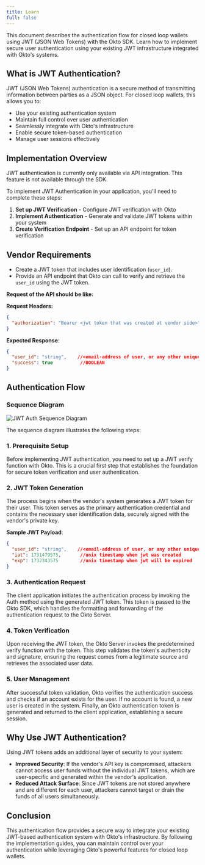 ```yaml
---
title: Learn 
full: false
---
```


This document describes the authentication flow for closed loop wallets using JWT (JSON Web Tokens) with the Okto SDK. Learn how to implement secure user authentication using your existing JWT infrastructure integrated with Okto's systems.


## What is JWT Authentication?

JWT (JSON Web Tokens) authentication is a secure method of transmitting information between parties as a JSON object. For closed loop wallets, this allows you to:

- Use your existing authentication system
- Maintain full control over user authentication
- Seamlessly integrate with Okto's infrastructure
- Enable secure token-based authentication
- Manage user sessions effectively

## Implementation Overview

<Callout title="Note">
JWT authentication is currently only available via API integration. This feature is not available through the SDK.
</Callout>

To implement JWT Authentication in your application, you'll need to complete these steps:

1. **Set up JWT Verification** - Configure JWT verification with Okto
2. **Implement Authentication** - Generate and validate JWT tokens within your system
3. **Create Verification Endpoint** - Set up an API endpoint for token verification

## Vendor Requirements

- Create a JWT token that includes user identification (`user_id`).
- Provide an API endpoint that Okto can call to verify and retrieve the `user_id` using the JWT token.

**Request of the API should be like:**

**Request Headers:**
```json
{
  "authorization": "Bearer <jwt token that was created at vendor side>"
}
```

**Expected Response**:
```json
{
  "user_id": "string",    //<email-address of user, or any other unique identification of user>,
  "success": true          //BOOLEAN
}
```

## Authentication Flow

### Sequence Diagram

![JWT Auth Sequence Diagram](/images/jwt-auth-sequence-diagram.png)

The sequence diagram illustrates the following steps:

### 1. Prerequisite Setup
Before implementing JWT authentication, you need to set up a JWT verify function with Okto. This is a crucial first step that establishes the foundation for secure token verification and user authentication.

### 2. JWT Token Generation
The process begins when the vendor's system generates a JWT token for their user. This token serves as the primary authentication credential and contains the necessary user identification data, securely signed with the vendor's private key.

**Sample JWT Payload**:
```json
{
  "user_id": "string",    //<email-address of user, or any other unique identification of user>,
  "iat": 1731479575,       //unix timestamp when jwt was created
  "exp": 1732343575        //unix timestamp when jwt will be expired
}
```

### 3. Authentication Request
The client application initiates the authentication process by invoking the Auth method using the generated JWT token. This token is passed to the Okto SDK, which handles the formatting and forwarding of the authentication request to the Okto Server.

### 4. Token Verification
Upon receiving the JWT token, the Okto Server invokes the predetermined verify function with the token. This step validates the token's authenticity and signature, ensuring the request comes from a legitimate source and retrieves the associated user data.

### 5. User Management
After successful token validation, Okto verifies the authentication success and checks if an account exists for the user. If no account is found, a new user is created in the system. Finally, an Okto authentication token is generated and returned to the client application, establishing a secure session.

## Why Use JWT Authentication?

Using JWT tokens adds an additional layer of security to your system:

- **Improved Security**: If the vendor's API key is compromised, attackers cannot access user funds without the individual JWT tokens, which are user-specific and generated within the vendor's application.
- **Reduced Attack Surface**: Since JWT tokens are not stored anywhere and are different for each user, attackers cannot target or drain the funds of all users simultaneously.


## Conclusion
This authentication flow provides a secure way to integrate your existing JWT-based authentication system with Okto's infrastructure. By following the implementation guides, you can maintain control over your authentication while leveraging Okto's powerful features for closed loop wallets.